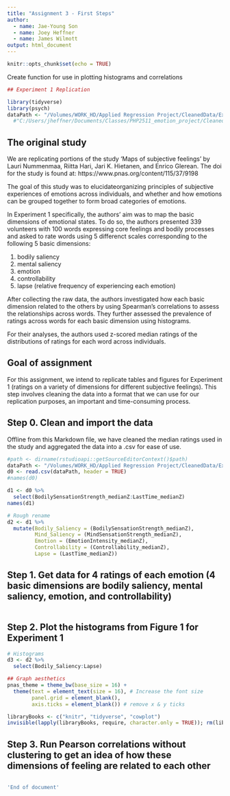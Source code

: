 ```yaml
---
title: "Assignment 3 - First Steps"
author:
  - name: Jae-Young Son
  - name: Joey Heffner
  - name: James Wilmott
output: html_document
---
```


```r
knitr::opts_chunk$set(echo = TRUE)
```

Create function for use in plotting histograms and correlations

```r
## Experiment 1 Replication 

library(tidyverse)
library(psych)
dataPath <- "/Volumes/WORK_HD/Applied Regression Project/CleanedData/Exp1MeanData.csv"
  #"C:/Users/jheffner/Documents/Classes/PHP2511_emotion_project/CleanedData/Exp1TestData.csv"


```


## The original study

We are replicating portions of the study 'Maps of subjective feelings' by Lauri Nummenmaa, Riitta Hari, Jari K. Hietanen, and Enrico Glerean. The doi for the study is found at: https://www.pnas.org/content/115/37/9198 

The goal of this study was to elucidateorganizing principles of subjective experiences of emotions across individuals, and whether and how emotions can be grouped together to form broad categories of emotions.

In Experiment 1 specifically, the authors' aim was to map the basic dimensions of emotional states. To do so, the authors presented 339 volunteers with 100 words expressing core feelings and bodily processes and asked to rate words using 5 differenct scales corresponding to the following 5 basic dimensions: 

1. bodily saliency
2. mental saliency
3. emotion
4. controllability
5. lapse (relative frequency of experiencing each emotion)

After collecting the raw data, the authors investigated how each basic dimension related to the others by using Spearman's correlations to assess the relationships across words. They further assessed the prevalence of ratings across words for each basic dimension using histograms.

For their analyses, the authors used z-scored median ratings of the distributions of ratings for each word across individuals. 


## Goal of assignment

For this assignment, we intend to replicate tables and figures for Experiment 1 (ratings on a variety of dimensions for different subjective feelings). This step involves cleaning the data into a format that we can use for our replication purposes, an important and time-consuming process.


## Step 0. Clean and import the data

Offline from this Markdown file, we have cleaned the median ratings used in the study and aggregated the data into a .csv for ease of use.

```r
#path <- dirname(rstudioapi::getSourceEditorContext()$path)
dataPath <- "/Volumes/WORK_HD/Applied Regression Project/CleanedData/Exp1MeanData.csv"
d0 <- read.csv(dataPath, header = TRUE)
#names(d0)

d1 <- d0 %>%
  select(BodilySensationStrength_medianZ:LastTime_medianZ)
names(d1)

# Rough rename
d2 <- d1 %>%
  mutate(Bodily_Saliency = (BodilySensationStrength_medianZ), 
         Mind_Saliency = (MindSensationStrength_medianZ), 
         Emotion = (EmotionIntensity_medianZ), 
         Controllability = (Controllability_medianZ), 
         Lapse = (LastTime_medianZ))

```


## Step 1. Get data for 4 ratings of each emotion (4 basic dimensions are bodily saliency, mental saliency, emotion, and controllability) 

```r

```



## Step 2. Plot the histograms from Figure 1 for Experiment 1


```r
# Histograms
d3 <- d2 %>%
  select(Bodily_Saliency:Lapse)

## Graph aesthetics
pnas_theme = theme_bw(base_size = 16) +
  theme(text = element_text(size = 16), # Increase the font size
        panel.grid = element_blank(), 
        axis.ticks = element_blank()) # remove x & y ticks

libraryBooks <- c("knitr", "tidyverse", "cowplot")
invisible(lapply(libraryBooks, require, character.only = TRUE)); rm(libraryBooks)
```



## Step 3. Run Pearson correlations without clustering to get an idea of how these dimensions of feeling are related to each other

```r

```



```r
'End of document'
```


